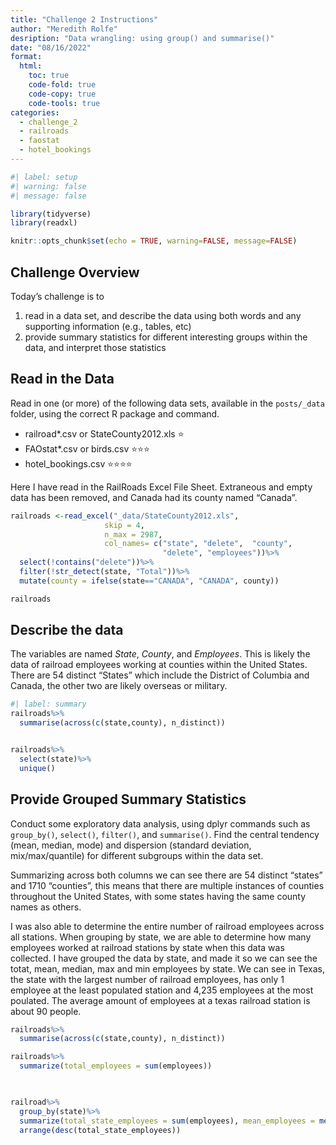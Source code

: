 ```yaml
---
title: "Challenge 2 Instructions"
author: "Meredith Rolfe"
desription: "Data wrangling: using group() and summarise()"
date: "08/16/2022"
format:
  html:
    toc: true
    code-fold: true
    code-copy: true
    code-tools: true
categories:
  - challenge_2
  - railroads
  - faostat
  - hotel_bookings
---
```


```r
#| label: setup
#| warning: false
#| message: false

library(tidyverse)
library(readxl)

knitr::opts_chunk$set(echo = TRUE, warning=FALSE, message=FALSE)
```

## Challenge Overview

Today's challenge is to

1)  read in a data set, and describe the data using both words and any supporting information (e.g., tables, etc)
2)  provide summary statistics for different interesting groups within the data, and interpret those statistics

## Read in the Data

Read in one (or more) of the following data sets, available in the `posts/_data` folder, using the correct R package and command.

-   railroad\*.csv or StateCounty2012.xls ⭐
-   FAOstat\*.csv or birds.csv ⭐⭐⭐
-   hotel_bookings.csv ⭐⭐⭐⭐

Here I have read in the RailRoads Excel File Sheet. Extraneous and empty data has been removed, and Canada had its county named "Canada". 


```r
railroads <-read_excel("_data/StateCounty2012.xls",
                     skip = 4,
                     n_max = 2987,
                     col_names= c("state", "delete",  "county",
                                  "delete", "employees"))%>%
  select(!contains("delete"))%>%
  filter(!str_detect(state, "Total"))%>%
  mutate(county = ifelse(state=="CANADA", "CANADA", county))

railroads

```

## Describe the data

The variables are named *State*, *County*, and *Employees*. This is likely the data of railroad employees working at counties within the United States. There are 54 distinct "States" which include the District of Columbia and Canada, the other two are likely overseas or military. 

```r
#| label: summary
railroads%>%
  summarise(across(c(state,county), n_distinct))


railroads%>%
  select(state)%>%
  unique()

```

## Provide Grouped Summary Statistics

Conduct some exploratory data analysis, using dplyr commands such as `group_by()`, `select()`, `filter()`, and `summarise()`. Find the central tendency (mean, median, mode) and dispersion (standard deviation, mix/max/quantile) for different subgroups within the data set.

Summarizing across both columns we can see there are 54 distinct "states" and 1710 "counties", this means that there are multiple instances of counties throughout the United States, with some states having the same county names as others.

I was also able to determine the entire number of railroad employees across all stations. When grouping by state, we are able to determine how many employees worked at railroad stations by state when this data was collected. I have grouped the data by state, and made it so we can see the totat, mean, median, max and min employees by state. We can see in Texas, the state with the largest number of railroad employees, has only 1 employee at the least populated station and 4,235 employees at the most poulated. The average amount of employees at a texas railroad station is about 90 people. 

```r
railroads%>%
  summarise(across(c(state,county), n_distinct))

railroads%>%
  summarize(total_employees = sum(employees))

            

railroad%>%
  group_by(state)%>%
  summarize(total_state_employees = sum(employees), mean_employees = mean(employees), min_employees = min(employees), max_employees= max(employees))%>%
  arrange(desc(total_state_employees))

```


